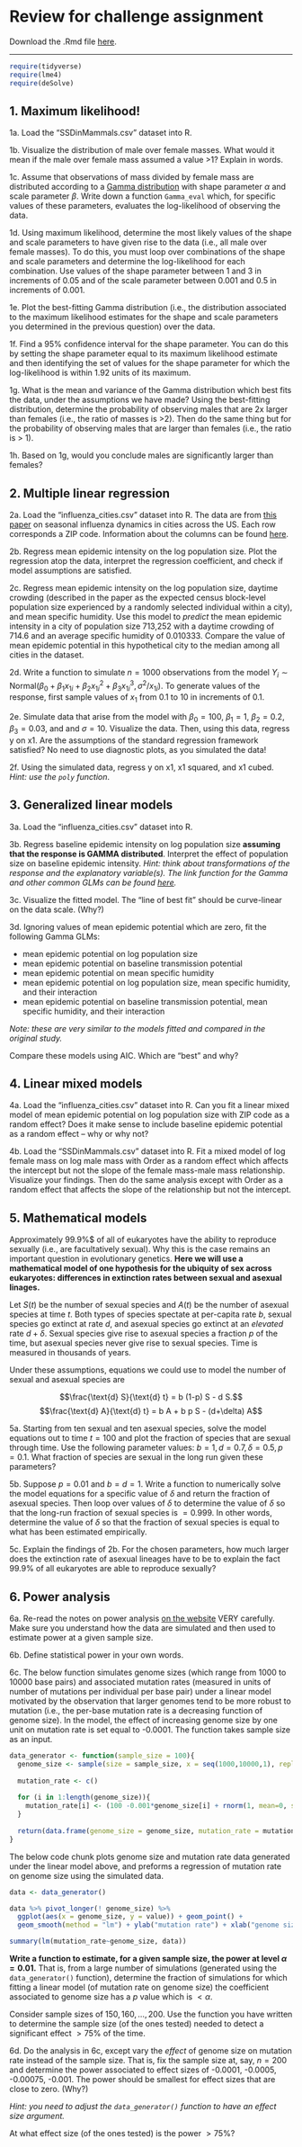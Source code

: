 # Review for challenge assignment {-}

Download the .Rmd file [here](review-for-challenge.Rmd).

-----------------------------

```r
require(tidyverse)
require(lme4)
require(deSolve)
```

## 1. Maximum likelihood!

1a.  Load the "SSDinMammals.csv" dataset into R.

1b. Visualize the distribution of male over female masses. What would it mean if the male over female mass assumed a value >1? Explain in words.

1c. Assume that observations of mass divided by female mass are distributed according to a [Gamma distribution](https://en.wikipedia.org/wiki/Gamma_distribution) with shape parameter $\alpha$ and scale parameter $\beta$. Write down a function `Gamma_eval` which, for specific values of these parameters, evaluates the log-likelihood of observing the data.

1d. Using maximum likelihood, determine the most likely values of the shape and scale parameters to have given rise to the data (i.e., all male over female masses). To do this, you must loop over combinations of the shape and scale parameters and determine the log-likelihood for each combination. Use values of the shape parameter between 1 and 3 in increments of 0.05 and of the scale parameter between 0.001 and 0.5 in increments of 0.001.

1e. Plot the best-fitting Gamma distribution (i.e., the distribution associated to the maximum likelihood estimates for the shape and scale parameters you determined in the previous question) over the data.

1f. Find a $95\%$ confidence interval for the shape parameter. You can do this by setting the shape parameter equal to its maximum likelihood estimate and then identifying the set of values for the shape parameter for which the log-likelihood is within 1.92 units of its maximum.

1g. What is the mean and variance of the Gamma distribution which best fits the data, under the assumptions we have made? Using the best-fitting distribution, determine the probability of observing males that are 2x larger than females (i.e., the ratio of masses is >2). Then do the same thing but for the probability of observing males that are larger than females (i.e., the ratio is > 1).

1h. Based on 1g, would you conclude males are significantly larger than females?

## 2. Multiple linear regression

2a. Load the "influenza_cities.csv" dataset into R. The data are from [this paper](https://www.science.org/doi/10.1126/science.aat6030) on seasonal influenza dynamics in cities across the US. Each row corresponds a ZIP code. Information about the columns can be found [here](https://github.com/BenjaminDalziel/InfluenzaGeometry).

2b. Regress mean epidemic intensity on the log population size. Plot the regression atop the data, interpret the regression coefficient, and check if model assumptions are satisfied.

2c. Regress mean epidemic intensity on the log population size, daytime crowding (described in the paper as the expected census block-level population size experienced by a randomly selected individual within a city), and mean specific humidity. Use this model to _predict_ the mean epidemic intensity in a city of population size 713,252 with a daytime crowding of 714.6 and an average specific humidity of 0.010333. Compare the value of mean epidemic potential in this hypothetical city to the median among all cities in the dataset.

2d. Write a function to simulate $n=1000$ observations from the model $Y_i \sim \text{Normal}(\beta_0 + \beta_1 x_{1i} + \beta_2 x_{1i}^2 + \beta_3 x_{1i}^3, \sigma^2/x_{1i})$. To generate values of the response, first sample values of $x_1$ from 0.1 to 10 in increments of 0.1.

2e. Simulate data that arise from the model with $\beta_0 = 100$, $\beta_1 = 1$, $\beta_2 = 0.2$, $\beta_3 = 0.03$, and and $\sigma = 10$. Visualize the data. Then, using this data, regress y on x1. Are the assumptions of the standard regression framework satisfied? No need to use diagnostic plots, as you simulated the data!

2f. Using the simulated data, regress y on x1, x1 squared, and x1 cubed. _Hint: use the `poly` function_.

## 3. Generalized linear models

3a. Load the "influenza_cities.csv" dataset into R.

3b. Regress baseline epidemic intensity on log population size **assuming that the response is GAMMA distributed**. Interpret the effect of population size on baseline epidemic intensity. _Hint: think about transformations of the response and the explanatory variable(s). The link function for the Gamma and other common GLMs can be found [here](https://en.wikipedia.org/wiki/Generalized_linear_model)._

3c. Visualize the fitted model. The "line of best fit" should be curve-linear on the data scale. (Why?)

3d. Ignoring values of mean epidemic potential which are zero, fit the following Gamma GLMs:

- mean epidemic potential on log population size
- mean epidemic potential on baseline transmission potential
- mean epidemic potential on mean specific humidity
- mean epidemic potential on log population size, mean specific humidity, and their interaction
- mean epidemic potential on baseline transmission potential, mean specific humidity, and their interaction

_Note: these are very similar to the models fitted and compared in the original study._

Compare these models using AIC. Which are "best" and why?

## 4. Linear mixed models

4a. Load the "influenza_cities.csv" dataset into R. Can you fit a linear mixed model of mean epidemic potential on log population size with ZIP code as a random effect? Does it make sense to include baseline epidemic potential as a random effect -- why or why not?

4b. Load the "SSDinMammals.csv" dataset into R. Fit a mixed model of log female mass on log male mass with Order as a random effect which affects the intercept but not the slope of the female mass-male mass relationship. Visualize your findings. Then do the same analysis except with Order as a random effect that affects the slope of the relationship but not the intercept.

## 5. Mathematical models

Approximately $99.9\%$$ of all of eukaryotes have the ability to reproduce sexually (i.e., are facultatively sexual). Why this is the case remains an important question in evolutionary genetics. **Here we will use a mathematical model of one hypothesis for the ubiquity of sex across eukaryotes: differences in extinction rates between sexual and asexual linages.**

Let $S(t)$ be the number of sexual species and $A(t)$ be the number of asexual species at time $t$. Both types of species spectate at per-capita rate $b$, sexual species go extinct at rate $d$, and asexual species go extinct at an _elevated_ rate $d+\delta$. Sexual species give rise to asexual species a fraction $p$ of the time, but asexual species never give rise to sexual species. Time is measured in thousands of years.

Under these assumptions, equations we could use to model the number of sexual and asexual species are

$$\frac{\text{d} S}{\text{d} t} = b (1-p) S - d S.$$
$$\frac{\text{d} A}{\text{d} t} = b A + b p S - (d+\delta) A$$

5a. Starting from ten sexual and ten asexual species, solve the model equations out to time $t=100$ and plot the fraction of species that are sexual through time. Use the following parameter values: $b=1, d = 0.7, \delta = 0.5, p = 0.1.$ What fraction of species are sexual in the long run given these parameters?

5b. Suppose $p=0.01$ and $b = d = 1$. Write a function to numerically solve the model equations for a specific value of $\delta$ and return the fraction of asexual species. Then loop over values of $\delta$ to determine the value of $\delta$ so that the long-run fraction of sexual species is $=0.999$. In other words, determine the value of $\delta$ so that the fraction of sexual species is equal to what has been estimated empirically.

5c. Explain the findings of 2b. For the chosen parameters, how much larger does the extinction rate of asexual lineages have to be to explain the fact $99.9\%$ of all eukaryotes are able to reproduce sexually?

## 6. Power analysis

6a. Re-read the notes on power analysis [on the website](https://eeb313.github.io/lectures/lec11-linear-models-2.html#power-analysis) VERY carefully. Make sure you understand how the data are simulated and then used to estimate power at a given sample size.

6b. Define statistical power in your own words.

6c. The below function simulates genome sizes (which range from 1000 to 10000 base pairs) and associated mutation rates (measured in units of number of mutations per individual per base pair) under a linear model motivated by the observation that larger genomes tend to be more robust to mutation (i.e., the per-base mutation rate is a decreasing function of genome size). In the model, the effect of increasing genome size by one unit on mutation rate is set equal to -0.0001. The function takes sample size as an input.

```r
data_generator <- function(sample_size = 100){
  genome_size <- sample(size = sample_size, x = seq(1000,10000,1), replace = T)
  
  mutation_rate <- c()
  
  for (i in 1:length(genome_size)){
    mutation_rate[i] <- (100 -0.001*genome_size[i] + rnorm(1, mean=0, sd = 10))*1e-9
  }
  
  return(data.frame(genome_size = genome_size, mutation_rate = mutation_rate))
}
```

The below code chunk plots genome size and mutation rate data generated under the linear model above, and preforms a regression of mutation rate on genome size using the simulated data.

```r
data <- data_generator()

data %>% pivot_longer(! genome_size) %>% 
  ggplot(aes(x = genome_size, y = value)) + geom_point() + 
  geom_smooth(method = "lm") + ylab("mutation rate") + xlab("genome size")

summary(lm(mutation_rate~genome_size, data))
```

**Write a function to estimate, for a given sample size, the power at level $\alpha = 0.01$.** That is, from a large number of simulations (generated using the `data_generator()` function), determine the fraction of simulations for which fitting a linear model (of mutation rate on genome size) the coefficient associated to genome size has a $p$ value which is $< \alpha$.

Consider sample sizes of $150,160,\dots,200$. Use the function you have written to determine the sample size (of the ones tested) needed to detect a significant effect $>75\%$ of the time.

6d. Do the analysis in 6c, except vary the _effect_ of genome size on mutation rate instead of the sample size. That is, fix the sample size at, say, $n=200$ and determine the power associated to effect sizes of -0.0001, -0.0005, -0.00075, -0.001. The power should be smallest for effect sizes that are close to zero. (Why?)

_Hint: you need to adjust the `data_generator()` function to have an effect size argument._

At what effect size (of the ones tested) is the power $>75\%$?